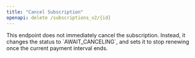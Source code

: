 ```yaml
---
title: "Cancel Subscription"
openapi: delete /subscriptions_v2/{id}
---
```


<Warning>
This endpoint does not immediately cancel the subscription. Instead, it changes the status to `AWAIT_CANCELING`, and sets it to stop renewing once the current payment interval ends.
</Warning>